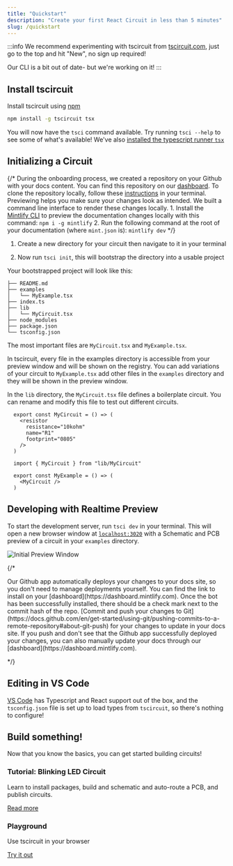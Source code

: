 ```yaml
---
title: "Quickstart"
description: "Create your first React Circuit in less than 5 minutes"
slug: /quickstart
---
```


:::info
  We recommend experimenting with tscircuit from [tscircuit.com](https://tscircuit.com), just go to the top and hit "New", no sign up required!

  Our CLI is a bit out of date- but we're working on it!
:::

## Install tscircuit

Install tscircuit using [npm](https://nodejs.org/en/learn/getting-started/an-introduction-to-the-npm-package-manager)

```bash
npm install -g tscircuit tsx
```

You will now have the `tsci` command available. Try running `tsci --help` to see
some of what's available! We've also [installed the typescript runner `tsx`](https://github.com/privatenumber/tsx)

## Initializing a Circuit

{/* <AccordionGroup>
<Accordion icon="github" title="Clone your docs locally">
During the onboarding process, we created a repository on your Github with
your docs content. You can find this repository on our
[dashboard](https://dashboard.mintlify.com). To clone the repository
locally, follow these
[instructions](https://docs.github.com/en/repositories/creating-and-managing-repositories/cloning-a-repository)
in your terminal.
</Accordion>
<Accordion icon="rectangle-terminal" title="Preview changes">
Previewing helps you make sure your changes look as intended. We built a
command line interface to render these changes locally. 1. Install the
[Mintlify CLI](https://www.npmjs.com/package/mintlify) to preview the
documentation changes locally with this command: ``` npm i -g mintlify ```
2. Run the following command at the root of your documentation (where
`mint.json` is): ``` mintlify dev ```
</Accordion>
</AccordionGroup> */}

1. Create a new directory for your circuit then navigate to it in your terminal

2. Now run `tsci init`, this will bootstrap the directory into a usable project

Your bootstrapped project will look like this:

```
├── README.md
├── examples
│   └── MyExample.tsx
├── index.ts
├── lib
│   └── MyCircuit.tsx
├── node_modules
├── package.json
└── tsconfig.json
```

The most important files are `MyCircuit.tsx` and `MyExample.tsx`.

In tscircuit, every file in the examples directory is accessible from your preview window and
will be shown on the registry. You can add variations of your circuit to
`MyExample.tsx` add other files in the `examples` directory and they will be
shown in the preview window.

In the `lib` directory, the `MyCircuit.tsx` file defines a boilerplate circuit.
You can rename and modify this file to test out different circuits.

```tsx title="MyCircuit.tsx"
  export const MyCircuit = () => (
    <resistor
      resistance="10kohm"
      name="R1"
      footprint="0805"
    />
  )
```

```tsx title="MyExample.tsx"
  import { MyCircuit } from "lib/MyCircuit"

  export const MyExample = () => (
    <MyCircuit />
  )
```

## Developing with Realtime Preview

To start the development server, run `tsci dev` in your terminal. This will open
a new browser window at [`localhost:3020`](http://localhost:3020) with a Schematic and PCB preview of a circuit in your
`examples` directory.

![Initial Preview Window](/img/preview-window-initial.png)

{/* <AccordionGroup>

<Accordion icon="message-bot" title="Install our Github app">
Our Github app automatically deploys your changes to your docs site, so you
don't need to manage deployments yourself. You can find the link to install on
your [dashboard](https://dashboard.mintlify.com). Once the bot has been
successfully installed, there should be a check mark next to the commit hash
of the repo.
</Accordion>
<Accordion icon="rocket" title="Push your changes">
[Commit and push your changes to
Git](https://docs.github.com/en/get-started/using-git/pushing-commits-to-a-remote-repository#about-git-push)
for your changes to update in your docs site. If you push and don't see that
the Github app successfully deployed your changes, you can also manually
update your docs through our [dashboard](https://dashboard.mintlify.com).
</Accordion>

</AccordionGroup> */}

## Editing in VS Code

[VS Code](https://code.visualstudio.com/)  has Typescript and React support out
of the box, and the `tsconfig.json` file is set up to load types from `tscircuit`,
so there's nothing to configure!

## Build something!

Now that you know the basics, you can get started building circuits!

<div className="cardContainer">
  <div className="docsCard">
    <h3>Tutorial: Blinking LED Circuit</h3>
    <p>Learn to install packages, build and schematic and auto-route a PCB, and publish circuits.</p>
    <a href="/tutorials/blinking-led-circuit">Read more</a>
  </div>

  <div className="docsCard">
    <h3>Playground</h3>
    <p>Use tscircuit in your browser</p>
    <a href="https://tscircuit.com/playground">Try it out</a>
  </div>
</div>
